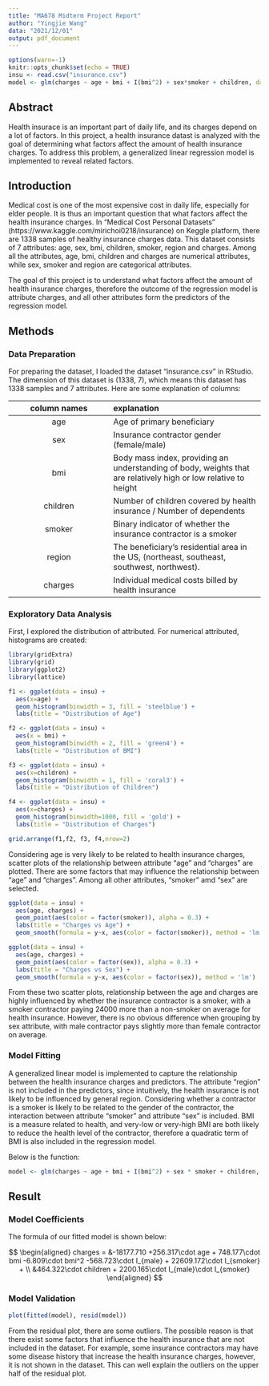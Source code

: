 ```yaml
---
title: "MA678 Midterm Project Report"
author: "Yingjie Wang"
data: "2021/12/01"
output: pdf_document
---
```


```r
options(warn=-1)
knitr::opts_chunk$set(echo = TRUE)
insu <- read.csv("insurance.csv")
model <- glm(charges ~ age + bmi + I(bmi^2) + sex*smoker + children, data=insu)
```

## Abstract

Health insurace is an important part of daily life, and its charges depend on a lot of factors. In this project, a health insurance datast is analyzed with the goal of determining what factors affect the amount of health insurance charges. To address this problem, a generalized linear regression model is implemented to reveal related factors.

## Introduction

Medical cost is one of the most expensive cost in daily life, especially for elder people. It is thus an important question that what factors affect the health insurance charges. In "Medical Cost Personal Datasets" (https://www.kaggle.com/mirichoi0218/insurance) on Keggle platform, there are 1338 samples of healthy insurance charges data. This dataset consists of 7 attributes: age, sex, bmi, children, smoker, region and charges. Among all the attributes, age, bmi, children and charges are numerical attributes, while sex, smoker and region are categorical attributes.

The goal of this project is to understand what factors affect the amount of health insurance charges, therefore the outcome of the regression model is attribute charges, and all other attributes form the predictors of the regression model.

## Methods

### Data Preparation

For preparing the dataset, I loaded the dataset "insurance.csv" in RStudio. The dimension of this dataset is (1338, 7), which means this dataset has 1338 samples and 7 attributes. Here are some explanation of columns:

| column names | explanation |
| :--: | :----- |
| age             | Age of primary beneficiary|
| sex          | Insurance contractor gender (female/male)|
| bmi          | Body mass index, providing an understanding of body, weights that are relatively high or low relative to height|
| children      | Number of children covered by health insurance / Number of dependents |
| smoker          | Binary indicator of whether the insurance contractor is a smoker |
| region        | The beneficiary's residential area in the US, (northeast, southeast, southwest, northwest).|
| charges           | Individual medical costs billed by health insurance |


### Exploratory Data Analysis

First, I explored the distribution of attributed. For numerical attributed, histograms are created:

```r
library(gridExtra)
library(grid)
library(ggplot2)
library(lattice)

f1 <- ggplot(data = insu) +
  aes(x=age) +
  geom_histogram(binwidth = 3, fill = 'steelblue') + 
  labs(title = "Distribution of Age")

f2 <- ggplot(data = insu) +
  aes(x = bmi) +
  geom_histogram(binwidth = 2, fill = 'green4') + 
  labs(title = "Distribution of BMI")

f3 <- ggplot(data = insu) +
  aes(x=children) +
  geom_histogram(binwidth = 1, fill = 'coral3') + 
  labs(title = "Distribution of Children")

f4 <- ggplot(data = insu) +
  aes(x=charges) +
  geom_histogram(binwidth=1000, fill = 'gold') + 
  labs(title = "Distribution of Charges")

grid.arrange(f1,f2, f3, f4,nrow=2)
```

Considering age is very likely to be related to health insurance charges, scatter plots of the relationship between attribute "age" and "charges" are plotted. There are some factors that may influence the relationship between "age" and "charges". Among all other attributes, "smoker" amd "sex" are selected.

```r
ggplot(data = insu) +
  aes(age, charges) +
  geom_point(aes(color = factor(smoker)), alpha = 0.3) +
  labs(title = "Charges vs Age") +
  geom_smooth(formula = y~x, aes(color = factor(smoker)), method = 'lm')
```

```r
ggplot(data = insu) +
  aes(age, charges) +
  geom_point(aes(color = factor(sex)), alpha = 0.3) +
  labs(title = "Charges vs Sex") +
  geom_smooth(formula = y~x, aes(color = factor(sex)), method = 'lm')
```

From these two scatter plots, relationship between the age and charges are highly influenced by whether the insurance contractor is a smoker, with a smoker contractor paying 24000 more than a non-smoker on average for health insurance. However, there is no obvious difference when grouping by sex attribute, with male contractor pays slightly more than female contractor on average.

### Model Fitting

A generalized linear model is implemented to capture the relationship between the health insurance charges and predictors. The attribute "region" is not included in the predictors, since intuitively, the health insurance is not likely to be influenced by general region. Considering whether a contractor is a smoker is likely to be related to the gender of the contractor, the interaction between attribute "smoker" and attribute "sex" is included. BMI is a measure related to health, and very-low or very-high BMI are both likely to reduce the health level of the contractor, therefore a quadratic term of BMI is also included in the regression model.

Below is the function:

```r
model <- glm(charges ~ age + bmi + I(bmi^2) + sex * smoker + children, data=insu)
```

## Result

### Model Coefficients

The formula of our fitted model is shown below:

$$
\begin{aligned}
charges = &-18177.710 +256.317\cdot age + 748.177\cdot bmi -6.809\cdot bmi^2 -568.723\cdot I_{male} + 22609.172\cdot I_{smoker} + \\
&464.322\cdot children + 2200.165\cdot I_{male}\cdot I_{smoker}
\end{aligned}
$$

### Model Validation

```r
plot(fitted(model), resid(model))
```

From the residual plot, there are some outliers. The possible reason is that there exist some factors that influence the health insurance that are not included in the dataset. For example, some insurance contractors may have some disease history that increase the health insurance charges, however, it is not shown in the dataset. This can well explain the outliers on the upper half of the residual plot.